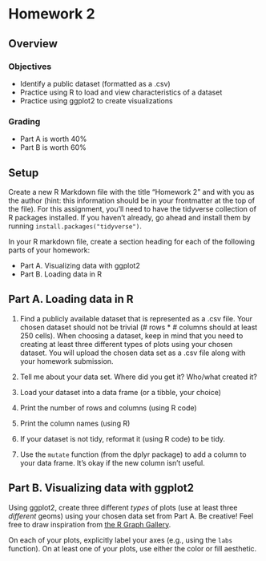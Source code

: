 # Homework 2

## Overview

### Objectives

- Identify a public dataset (formatted as a .csv)
- Practice using R to load and view characteristics of a dataset
- Practice using ggplot2 to create visualizations

### Grading

- Part A is worth 40%
- Part B is worth 60%

## Setup

Create a new R Markdown file with the title "Homework 2" and with you as the author (hint: this information should be in your frontmatter at the top of the file).
For this assignment, you'll need to have the tidyverse collection of R packages installed.
If you haven't already, go ahead and install them by running `install.packages("tidyverse")`.

In your R markdown file, create a section heading for each of the following parts of your homework:

- Part A. Visualizing data with ggplot2
- Part B. Loading data in R

## Part A. Loading data in R

1. Find a publicly available dataset that is represented as a .csv file. Your chosen dataset should not be trivial (# rows * # columns should at least 250 cells).
   When choosing a dataset, keep in mind that you need to creating at least three different types of plots using your chosen dataset.
   You will upload the chosen data set as a .csv file along with your homework submission.

2. Tell me about your data set. Where did you get it? Who/what created it?

3. Load your dataset into a data frame (or a tibble, your choice)

4. Print the number of rows and columns (using R code)

5. Print the column names (using R)

6. If your dataset is not tidy, reformat it (using R code) to be tidy.

7. Use the `mutate` function (from the dplyr package) to add a column to your data frame. It's okay if the new column isn't useful.

## Part B. Visualizing data with ggplot2

Using ggplot2, create three different _types_ of plots (use at least three _different_ geoms) using your chosen data set from Part A.
Be creative!
Feel free to draw inspiration from [the R Graph Gallery](https://r-graph-gallery.com/).

On each of your plots, explicitly label your axes (e.g., using the `labs` function).
On at least one of your plots, use either the color or fill aesthetic.

